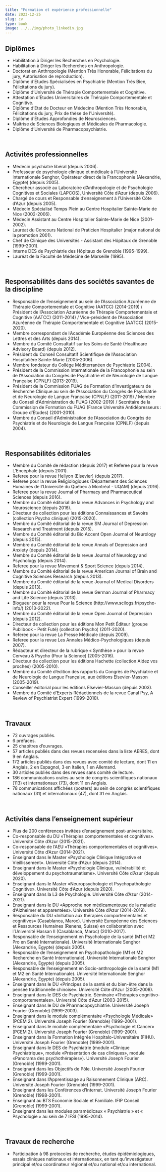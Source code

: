 ```yaml
---
title: "Formation et expérience professionnelle"
date: 2023-12-25
slug: cv  
type: book
image: ../../img/photo_linkedin.jpg
---
```


## Diplômes

- Habilitation à Diriger les Recherches en Psychologie.
- Habilitation à Diriger les Recherches en Anthropologie.
- Doctorat en Anthropologie (Mention Très Honorable, Félicitations du jury, Autorisation de reproduction).
- Diplôme d’Etudes Spécialisées en Psychiatrie (Mention Très Bien, Félicitations du jury).
- Diplôme d’Université de Thérapie Comportementale et Cognitive.
- Attestation d’Études Universitaires de Thérapie Comportementale et Cognitive.
- Diplôme d’Etat de Docteur en Médecine (Mention Très Honorable, Félicitations du jury, Prix de thèse de l'Université).
- Diplôme d’Études Approfondies de Neurosciences.
- Maîtrise de Sciences Biologiques et Médicales de Pharmacologie.
- Diplôme d’Université de Pharmacopsychiatrie.

<br>

## Activités professionnelles

- Médecin psychiatre libéral (depuis 2006).
- Professeur de psychologie clinique et médicale à l’Université Internationale Senghor, Opérateur direct de la Francophonie (Alexandrie, Égypte) (depuis 2005).
- Chercheur associé au Laboratoire d'Anthropologie et de Psychologie Cognitives et Sociales (LAPCOS), Université Côte d’Azur (depuis 2006).
- Chargé de cours et Responsable d’enseignement à l’Université Côte d’Azur (depuis 2005).
- Médecin Spécialisé Temps Plein au Centre Hospitalier Sainte-Marie de Nice (2002-2006).
- Médecin Assistant au Centre Hospitalier Sainte-Marie de Nice (2001-2002).
- Lauréat du Concours National de Praticien Hospitalier (major national de la promotion 2001).
- Chef de Clinique des Universités - Assistant des Hôpitaux de Grenoble (1999-2001).
- Interne DES de Psychiatrie des Hôpitaux de Grenoble (1995-1999).
- Lauréat de la Faculté de Médecine de Marseille (1995).

<br>

## Responsabilités dans des sociétés savantes de la discipline

- Responsable de l’enseignement au sein de l’Association Azuréenne de Thérapie Comportementale et Cognitive (AATCC) (2014-2019) / Président de l’Association Azuréenne de Thérapie Comportementale et Cognitive (AATCC) (2011-2014) / Vice-président de l’Association Azuréenne de Thérapie Comportementale et Cognitive (AATCC) (2015-2020).
- Membre correspondant de l’Académie Européenne des Sciences des Lettres et des Arts (depuis 2014).
- Membre du Comité Consultatif sur les Soins de Santé (Healthcare Advisory Board) (depuis 2012).
- Président du Conseil Consultatif Scientifique de l’Association Hospitalière Sainte-Marie (2005-2006).
- Membre fondateur du Collège Méditerranéen de Psychiatrie (2004).
- Président de la Commission Internationale de la Francophonie au sein de l’Association du Congrès de Psychiatrie et de Neurologie de Langue Française (CPNLF) (2013-2019).
- Président de la Commission FUAG de Formation d'Investigateurs de Recherche Clinique au sein de l’Association du Congrès de Psychiatrie et de Neurologie de Langue Française (CPNLF) (2011-2019) / Membre du Conseil d’Administration du FUAG (2002-2019) / Secrétaire de la Commission de Formation du FUAG (France Université Antidépresseurs : Groupe d’Études) (2001-2010).
- Membre du Conseil d’Administration de l’Association du Congrès de Psychiatrie et de Neurologie de Langue Française (CPNLF) (depuis 2004).

<br>

## Responsabilités éditoriales

- Membre du Comité de rédaction (depuis 2017) et Referee pour la revue L’Encéphale (depuis 2001).
- Referee pour la revue Heliyon (Elsevier) (depuis 2017).
- Referee pour la revue Religiologiques (Département des Sciences Humaines de l’Université du Québec à Montréal - UQAM) (depuis 2016).
- Referee pour la revue Journal of Pharmacy and Pharmaceutical Sciences (depuis 2016).
- Membre du Comité éditorial de la revue Advances in Psychology and Neuroscience (depuis 2016).
- Directeur de collection pour les éditions Connaissances et Savoirs (collection Psycho clinique) (2015-2020).
- Membre du Comité éditorial de la revue SM Journal of Depression Research and Treatment (depuis 2015).
- Membre du Comité éditorial du Bio Accent Open Journal of Neurology (depuis 2015).
- Membre du Comité éditorial de la revue Annals of Depression and Anxiety (depuis 2014).
- Membre du Comité éditorial de la revue Journal of Neurology and Psychology (depuis 2014).
- Referee pour la revue Movement & Sport Science (depuis 2014).
- Membre du Comité éditorial de la revue American Journal of Brain and Cognitive Sciences Research (depuis 2013).
- Membre du Comité éditorial de la revue Journal of Medical Disorders (depuis 2013).
- Membre du Comité éditorial de la revue German Journal of Pharmacy and Life Science (depuis 2013).
- Blogueur pour la revue Pour la Science (http://www.scilogs.fr/psycho-info/) (2013-2022).
- Membre du Comité éditorial de la revue Open Journal of Depression (depuis 2012).
- Directeur de collection pour les éditions Mon Petit Éditeur (groupe Publibook - Petit Futé) (collection Psycho) (2011-2020).
- Referee pour la revue La Presse Médicale (depuis 2009).
- Referee pour la revue Les Annales Médico-Psychologiques (depuis 2007).
- Rédacteur et directeur de la rubrique « Synthèse » pour la revue Cerveau & Psycho (Pour la Science) (2005-2016).
- Directeur de collection pour les éditions Hachette (collection Aidez vos proches) (2005-2010).
- Membre du Comité d’édition des rapports du Congrès de Psychiatrie et de Neurologie de Langue Française, aux éditions Elsevier-Masson (2005-2019).
- Conseiller éditorial pour les éditions Elsevier-Masson (depuis 2003).
- Membre du Comité d’Experts Rédactionnels de la revue Canal Psy, A Review of Psychiatrist Expert (1999-2010).

<br>

## Travaux

- 72 ouvrages publiés.
- 6 préfaces.
- 25 chapitres d’ouvrages.
- 57 articles publiés dans des revues recensées dans la liste AERES, dont 9 en Anglais.
- 172 articles publiés dans des revues avec comité de lecture, dont 11 en Anglais, 2 en Espagnol, 3 en Italien, 1 en Allemand.
- 30 articles publiés dans des revues sans comité de lecture.
- 186 communications orales au sein de congrès scientifiques nationaux (113) et internationaux (73), dont 11 en Anglais.
- 78 communications affichées (posters) au sein de congrès scientifiques nationaux (31) et internationaux (47), dont 31 en Anglais.

<br>

## Activités dans l’enseignement supérieur

- Plus de 200 conférences invitées d’enseignement post-universitaire.
- Co-responsable du DU «Thérapies comportementales et cognitives». Université Côte d'Azur (2015-2021).
- Co-responsable de l’AEU «Thérapies comportementales et cognitives». Université Côte d'Azur (2014-2021).
- Enseignant dans le Master «Psychologie Clinique Intégrative et Vieillissement». Université Côte d'Azur (depuis 2014).
- Enseignant dans le Master «Psychologie Clinique, vulnérabilité et développement du psychotraumatisme». Université Côte d'Azur (depuis 2020).
- Enseignant dans le Master «Neuropsychologie et Psychopathologie Cognitive». Université Côte d'Azur (depuis 2020).
- Enseignant dans la L3 de Psychologie. Université Côte d'Azur (2014-2021).
- Enseignant dans le DU «Approche non médicamenteuse de la maladie d’Alzheimer et apparentées». Université Côte d'Azur (2014-2019).
- Responsable du DU «Initiation aux thérapies comportementales et cognitives» (Casablanca, Maroc). Université Européenne des Sciences et Ressources Humaines (Renens, Suisse) en collaboration avec l’Université Hassan II (Casablanca, Maroc) (2010-2017).
- Responsable de l'enseignement en Psychologie de la santé (M1 et M2 Pro en Santé Internationale). Université Internationale Senghor (Alexandrie, Égypte) (depuis 2005).
- Responsable de l'enseignement en Psychopathologie (M1 et M2 Recherche en Santé Internationale). Université Internationale Senghor (Alexandrie, Égypte) (depuis 2005).
- Responsable de l'enseignement en Socio-anthropologie de la santé (M1 et M2 en Santé Internationale). Université Internationale Senghor (Alexandrie, Égypte) (depuis 2005).
- Enseignant dans le DU «Principes de la santé et du bien-être dans la pensée traditionnelle chinoise». Université Côte d’Azur (2005-2008).
- Enseignant dans le DES de Psychiatrie. Séminaire «Thérapies cognitivo-comportementales». Université Côte d'Azur (2003-2015).
- Enseignant dans le DU de Pharmacopsychiatrie. Université Joseph Fourier (Grenoble) (1999-2003).
- Enseignant dans le module complémentaire «Psychologie Médicale» (PCEM 2). Université Joseph Fourier (Grenoble) (1999-2001).
- Enseignant dans le module complémentaire «Psychologie et Cancer» (PCEM 2). Université Joseph Fourier (Grenoble) (1999-2001).
- Enseignant dans la Formation Intégrée Hospitalo-Universitaire (FIHU). Université Joseph Fourier (Grenoble) (1999-2001).
- Enseignant dans le DES de Psychiatrie (module «Clinique Psychiatrique», module «Présentation de cas cliniques», module «Panorama des psychothérapies»). Université Joseph Fourier (Grenoble) (1999-2001).
- Enseignant dans les Objectifs de Pôle. Université Joseph Fourier (Grenoble) (1999-2001).
- Enseignant dans l’Apprentissage au Raisonnement Clinique (ARC). Université Joseph Fourier (Grenoble) (1999-2001).
- Enseignant dans les Conférences d’Internat. Université Joseph Fourier (Grenoble) (1998-2001).
- Enseignant au BTS Économie Sociale et Familiale. IFIP Conseil (Grenoble) (1999-2001).
- Enseignant dans les modules paramédicaux « Psychiatrie » et « Psychologie » au sein de 7 IFSI (1995-2014).

<br>

## Travaux de recherche

- Participation à 98 protocoles de recherche, études épidémiologiques, essais cliniques nationaux et internationaux, en tant qu’investigateur principal et/ou coordinateur régional et/ou national et/ou international.

